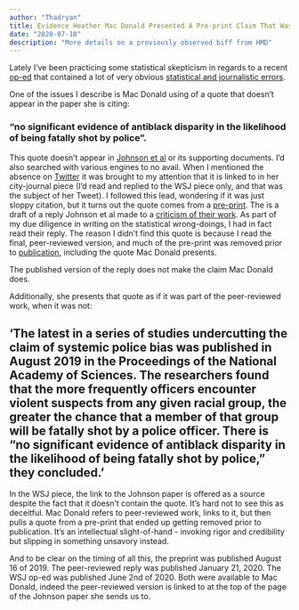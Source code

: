 ```yaml
---
author: "Thadryan"
title: Evidence Heather Mac Donald Presented A Pre-print Claim That Was Remove In Peer Review As Scientific
date: "2020-07-10"
description: "More details on a previously observed biff from HMD"
---
```


Lately I've been practicing some statistical skepticism in regards to a recent [op-ed](https://www.wsj.com/articles/the-myth-of-systemic-police-racism-11591119883) that contained a lot of very obvious [statistical and journalistic errors](https://sweeney-th.github.io/blog/2020/06/27/TheMythofSystemicPoliceRacism).

One of the issues I describe is Mac Donald using of a quote that doesn't appear in the paper she is citing:

### "no significant evidence of antiblack disparity in the likelihood of being fatally shot by police".

This quote doesn't appear in [Johnson et al](https://www.pnas.org/content/116/32/15877) or its supporting documents. I'd also searched with various engines to no avail. When I mentioned the absence on [Twitter](https://twitter.com/ThadryanJS/status/1281214846449651712?s=20) it was brought to my attention that it is linked to in her city-journal piece (I'd read and replied to the WSJ piece only, and that was the subject of her Tweet). I followed this lead, wondering if it was just sloppy citation, but it turns out the quote comes from a [pre-print](https://psyarxiv.com/dmhpu/). The is a draft of a reply Johnson et al made to a [criticism of their work](https://www.pnas.org/content/117/3/1261). As part of my due diligence in writing on the statistical wrong-doings, I had in fact read their reply. The reason I didn't find this quote is because I read the final, peer-reviewed version, and much of the pre-print was removed prior to [publication](https://www.pnas.org/content/117/3/1261), including the quote Mac Donald presents.

The published version of the reply does not make the claim Mac Donald does.

Additionally, she presents that quote as if it was part of the peer-reviewed work, when it was not:

## 'The latest in a series of studies undercutting the claim of systemic police bias was published in August 2019 in the Proceedings of the National Academy of Sciences. The researchers found that the more frequently officers encounter violent suspects from any given racial group, the greater the chance that a member of that group will be fatally shot by a police officer. There is “no significant evidence of antiblack disparity in the likelihood of being fatally shot by police,” they concluded.'

In the WSJ piece, the link to the Johnson paper is offered as a source despite the fact that it doesn't contain the quote. It's hard not to see this as deceitful. Mac Donald refers to peer-reviewed work, links to it, but then pulls a quote from a pre-print that ended up getting removed prior to publication. It's an intellectual slight-of-hand - invoking rigor and credibility but slipping in something unsavory instead.

And to be clear on the timing of all this, the preprint was published August 16 of 2019. The peer-reviewed reply was published January 21, 2020. The WSJ op-ed was published June 2nd of 2020. Both were available to Mac Donald, indeed the peer-reviewed version is linked to at the top of the page of the Johnson paper she sends us to.